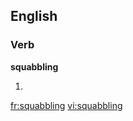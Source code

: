 
==English==

===Verb===
'''squabbling'''

# {{present participle of|[[squabble]]}}

[[fr:squabbling]]
[[vi:squabbling]]